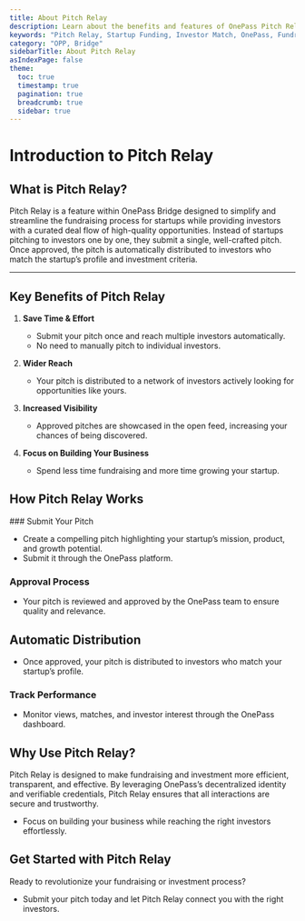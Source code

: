 ```yaml
---
title: About Pitch Relay
description: Learn about the benefits and features of OnePass Pitch Relay for startups.
keywords: "Pitch Relay, Startup Funding, Investor Match, OnePass, Fundraising"
category: "OPP, Bridge"
sidebarTitle: About Pitch Relay
asIndexPage: false
theme:
  toc: true
  timestamp: true
  pagination: true
  breadcrumb: true
  sidebar: true
---
```


# Introduction to Pitch Relay

## What is Pitch Relay?

Pitch Relay is a feature within OnePass Bridge designed to simplify and streamline the fundraising process for startups while providing investors with a curated deal flow of high-quality opportunities. Instead of startups pitching to investors one by one, they submit a single, well-crafted pitch. Once approved, the pitch is automatically distributed to investors who match the startup’s profile and investment criteria.  

---

## Key Benefits of Pitch Relay

1. **Save Time & Effort**  
   - Submit your pitch once and reach multiple investors automatically.  
   - No need to manually pitch to individual investors.  

2. **Wider Reach**  
   - Your pitch is distributed to a network of investors actively looking for opportunities like yours.  

3. **Increased Visibility**  
   - Approved pitches are showcased in the open feed, increasing your chances of being discovered.  

4. **Focus on Building Your Business**  
   - Spend less time fundraising and more time growing your startup.  

## How Pitch Relay Works

<Steps>
### Submit Your Pitch

- Create a compelling pitch highlighting your startup’s mission, product, and growth potential.  
- Submit it through the OnePass platform.  

### Approval Process

- Your pitch is reviewed and approved by the OnePass team to ensure quality and relevance.  

## Automatic Distribution

- Once approved, your pitch is distributed to investors who match your startup’s profile.  

### Track Performance

- Monitor views, matches, and investor interest through the OnePass dashboard.

</Steps>

## Why Use Pitch Relay?

Pitch Relay is designed to make fundraising and investment more efficient, transparent, and effective. By leveraging OnePass’s decentralized identity and verifiable credentials, Pitch Relay ensures that all interactions are secure and trustworthy.  

- Focus on building your business while reaching the right investors effortlessly.  

## Get Started with Pitch Relay

Ready to revolutionize your fundraising or investment process?  

- Submit your pitch today and let Pitch Relay connect you with the right investors.
